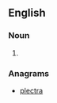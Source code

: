 ==English==

===Noun===
{{en-noun}}

# {{alternative spelling of|[[crapplet]]}}

===Anagrams===
* [[plectra#English|plectra]]
